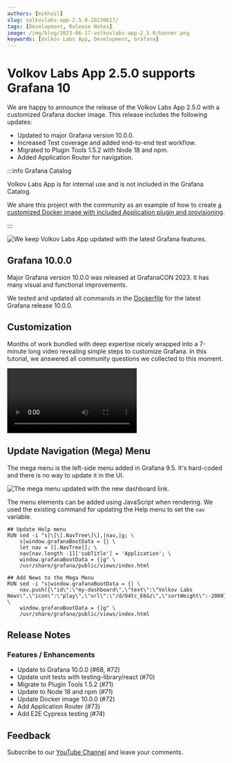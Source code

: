 ```yaml
---
authors: [mikhail]
slug: volkovlabs-app-2.5.0-20230617/
tags: [Development, Release Notes]
image: /img/blog/2023-06-17-volkovlabs-app-2.5.0/banner.png
keywords: [Volkov Labs App, Development, Grafana]
---
```



# Volkov Labs App 2.5.0 supports Grafana 10

We are happy to announce the release of the Volkov Labs App 2.5.0 with a customized Grafana docker image. This release includes the following updates:

- Updated to major Grafana version 10.0.0.
- Increased Test coverage and added end-to-end test workflow.
- Migrated to Plugin Tools 1.5.2 with Node 18 and npm.
- Added Application Router for navigation.

:::info Grafana Catalog

Volkov Labs App is for internal use and is not included in the Grafana Catalog.

We share this project with the community as an example of how to create [a customized Docker image with included Application plugin and provisioning](https://github.com/volkovlabs/volkovlabs-app).

:::

<Image
  title="We keep Volkov Labs App updated with the latest Grafana features."
  src="/img/blog/2023-06-17-volkovlabs-app-2.5.0/app.png"
  lazy={false}
/>

## Grafana 10.0.0

Major Grafana version 10.0.0 was released at GrafanaCON 2023. It has many visual and functional improvements.

We tested and updated all commands in the [Dockerfile](https://github.com/VolkovLabs/volkovlabs-app/blob/main/Dockerfile) for the latest Grafana release 10.0.0.

## Customization

Months of work bundled with deep expertise nicely wrapped into a 7-minute long video revealing simple steps to customize Grafana. In this tutorial, we answered all community questions we collected to this moment.

<Video
  src="https://www.youtube.com/embed/ChI78v4UZc0"
  title="How to customize Grafana 9.4. A cheat-sheet for Docker container and Windows."
/>

## Update Navigation (Mega) Menu

The mega menu is the left-side menu added in Grafana 9.5. It's hard-coded and there is no way to update it in the UI.

<Image
  title="The mega menu updated with the new dashboard link."
  src="/img/blog/2022-08-14-customize-grafana/menu.png"
/>

The menu elements can be added using JavaScript when rendering. We used the existing command for updating the Help menu to set the `nav` variable.

```docker
## Update Help menu
RUN sed -i "s|\[\[.NavTree\]\],|nav,|g; \
    s|window.grafanaBootData = {| \
    let nav = [[.NavTree]]; \
    nav[nav.length -1]['subTitle'] = 'Application'; \
    window.grafanaBootData = {|g" \
    /usr/share/grafana/public/views/index.html

## Add News to the Mega Menu
RUN sed -i "s|window.grafanaBootData = {| \
    nav.push({\"id\":\"my-dashboard\",\"text\":\"Volkov Labs News\",\"icon\":\"play\",\"url\":\"/d/O4tc_E6Gz\",\"sortWeight\":-2000}); \
    window.grafanaBootData = {|g" \
    /usr/share/grafana/public/views/index.html
```

## Release Notes

### Features / Enhancements

- Update to Grafana 10.0.0 (#68, #72)
- Update unit tests with testing-library/react (#70)
- Migrate to Plugin Tools 1.5.2 (#71)
- Update to Node 18 and npm (#71)
- Update Docker image 10.0.0 (#72)
- Add Application Router (#73)
- Add E2E Cypress testing (#74)

## Feedback

Subscribe to our [YouTube Channel](https://www.youtube.com/@volkovlabs) and leave your comments.
